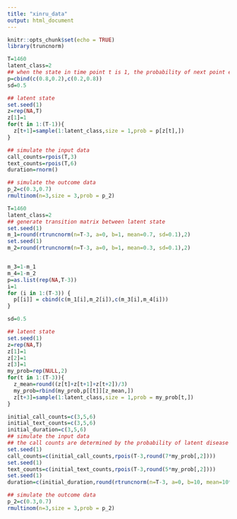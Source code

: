 ```yaml
---
title: "xinru_data"
output: html_document
---
```


```r
knitr::opts_chunk$set(echo = TRUE)
library(truncnorm)
```

```r
T=1460
latent_class=2
## when the state in time point t is 1, the probability of next point equals to 1 is 0.8
p=cbind(c(0.8,0.2),c(0.2,0.8))
sd=0.5

## latent state
set.seed(1)
z=rep(NA,T)
z[1]=1
for(t in 1:(T-1)){
  z[t+1]=sample(1:latent_class,size = 1,prob = p[z[t],])
}

## simulate the input data
call_counts=rpois(T,3)
text_counts=rpois(T,6)
duration=rnorm()

## simulate the outcome data
p_2=c(0.3,0.7)
rmultinom(n=3,size = 3,prob = p_2)
```

```r
T=1460
latent_class=2
## generate transition matrix between latent state
set.seed(1)
m_1=round(rtruncnorm(n=T-3, a=0, b=1, mean=0.7, sd=0.1),2)     
set.seed(1)
m_2=round(rtruncnorm(n=T-3, a=0, b=1, mean=0.3, sd=0.1),2)


m_3=1-m_1
m_4=1-m_2
p=as.list(rep(NA,T-3))
i=1
for (i in 1:(T-3)) {
  p[[i]] = cbind(c(m_1[i],m_2[i]),c(m_3[i],m_4[i]))
}

sd=0.5

## latent state
set.seed(1)
z=rep(NA,T)
z[1]=1
z[2]=1
z[3]=1
my_prob=rep(NULL,2)
for(t in 1:(T-3)){
  z_mean=round((z[t]+z[t+1]+z[t+2])/3)
  my_prob=rbind(my_prob,p[[t]][z_mean,])
  z[t+3]=sample(1:latent_class,size = 1,prob = my_prob[t,])
}

initial_call_counts=c(3,5,6)
initial_text_counts=c(3,5,6)
initial_duration=c(3,5,6)
## simulate the input data
## the call counts are determined by the probability of latent disease status of that day point
set.seed(1)
call_counts=c(initial_call_counts,rpois(T-3,round(7*my_prob[,2])))
set.seed(1)
text_counts=c(initial_text_counts,rpois(T-3,round(5*my_prob[,2])))
set.seed(1)
duration=c(initial_duration,round(rtruncnorm(n=T-3, a=0, b=10, mean=10*my_prob[,2], sd=1)))

## simulate the outcome data
p_2=c(0.3,0.7)
rmultinom(n=3,size = 3,prob = p_2)
```

